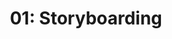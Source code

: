 ---
title: '01: Storyboarding'
summary: |
    Draw out Ficus' motivation for business and frame it as a relatable short story.
start: 2025-02-03
duration: 10 days
owner:
    image: '@images/avatars/kb.jpg'
    title: kb
status: progress
details:
    -
        title: Activities
        body: |
            - Research the Ficus niche (as understood)
            - Host one stakeholder sessions to draw out more information
            - Write and present a draft of Ficus
    -
        title: Deliverables
        body: |
            - Draft of Ficus Capital as a brand
            - Differentiated headline for marketing materials (peppy enough to serve as tagline, potentially)
    -
        title: Readings
        body: |
            - [Asset Management Definition](https://money.usnews.com/investing/term/asset-management)
            - [About BlackRock](https://www.blackrock.com/corporate/about-us)
            - [Top 10 resolutions for wealth and asset management success in 2025](https://www.ey.com/en_us/insights/wealth-asset-management/2025-global-wealth-asset-management-outlook)
            - [What is an asset manager?](https://www.bankrate.com/investing/financial-advisors/what-is-an-asset-manager/)
            - [About Us: Your Performance, Our Priority](https://am.gs.com/en-int/institutions/about-us)
            - [The Types of Fiduciary Financial Advisors](https://money.usnews.com/financial-advisors/articles/the-types-of-fiduciary-financial-advisors)
---